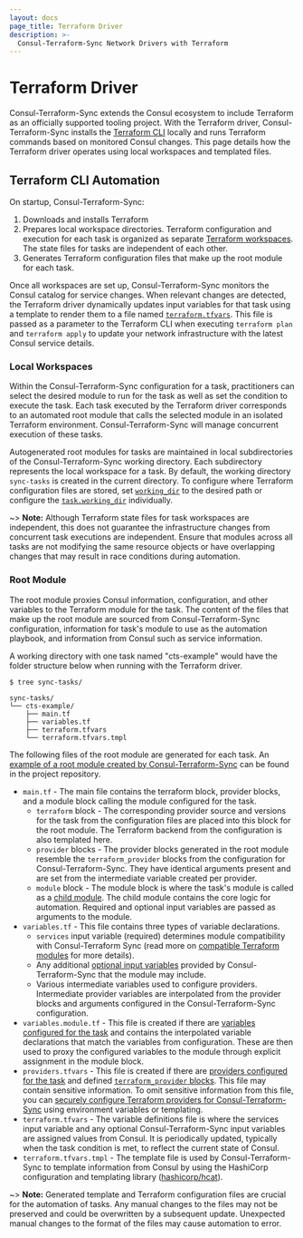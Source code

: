 ```yaml
---
layout: docs
page_title: Terraform Driver
description: >-
  Consul-Terraform-Sync Network Drivers with Terraform
---
```


# Terraform Driver

Consul-Terraform-Sync extends the Consul ecosystem to include Terraform as an officially supported tooling project. With the Terraform driver, Consul-Terraform-Sync installs the [Terraform CLI](https://www.terraform.io/downloads.html) locally and runs Terraform commands based on monitored Consul changes. This page details how the Terraform driver operates using local workspaces and templated files.

## Terraform CLI Automation

On startup, Consul-Terraform-Sync:
1. Downloads and installs Terraform
2. Prepares local workspace directories. Terraform configuration and execution for each task is organized as separate [Terraform workspaces](https://www.terraform.io/docs/state/workspaces.html). The state files for tasks are independent of each other.
3. Generates Terraform configuration files that make up the root module for each task.

Once all workspaces are set up, Consul-Terraform-Sync monitors the Consul catalog for service changes. When relevant changes are detected, the Terraform driver dynamically updates input variables for that task using a template to render them to a file named [`terraform.tfvars`](/docs/nia/network-drivers#terraform-tfvars). This file is passed as a parameter to the Terraform CLI when executing `terraform plan` and `terraform apply` to update your network infrastructure with the latest Consul service details.

### Local Workspaces

Within the Consul-Terraform-Sync configuration for a task, practitioners can select the desired module to run for the task as well as set the condition to execute the task. Each task executed by the Terraform driver corresponds to an automated root module that calls the selected module in an isolated Terraform environment. Consul-Terraform-Sync will manage concurrent execution of these tasks.

Autogenerated root modules for tasks are maintained in local subdirectories of the Consul-Terraform-Sync working directory. Each subdirectory represents the local workspace for a task. By default, the working directory `sync-tasks` is created in the current directory. To configure where Terraform configuration files are stored, set [`working_dir`](/docs/nia/configuration#working_dir) to the desired path or configure the [`task.working_dir`](/docs/nia/configuration#working_dir-1) individually.

~> **Note:** Although Terraform state files for task workspaces are independent, this does not guarantee the infrastructure changes from concurrent task executions are independent. Ensure that modules across all tasks are not modifying the same resource objects or have overlapping changes that may result in race conditions during automation.

### Root Module

The root module proxies Consul information, configuration, and other variables to the Terraform module for the task. The content of the files that make up the root module are sourced from Consul-Terraform-Sync configuration, information for task's module to use as the automation playbook, and information from Consul such as service information.

A working directory with one task named "cts-example" would have the folder structure below when running with the Terraform driver.

```shell-session
$ tree sync-tasks/

sync-tasks/
└── cts-example/
    ├── main.tf
    ├── variables.tf
    ├── terraform.tfvars
    └── terraform.tfvars.tmpl
```

The following files of the root module are generated for each task. An [example of a root module created by Consul-Terraform-Sync](https://github.com/hashicorp/consul-terraform-sync/tree/master/examples) can be found in the project repository.

- `main.tf` - The main file contains the terraform block, provider blocks, and a module block calling the module configured for the task.
  - `terraform` block - The corresponding provider source and versions for the task from the configuration files are placed into this block for the root module. The Terraform backend from the configuration is also templated here.
  - `provider` blocks - The provider blocks generated in the root module resemble the `terraform_provider` blocks from the configuration for Consul-Terraform-Sync. They have identical arguments present and are set from the intermediate variable created per provider.
  - `module` block - The module block is where the task's module is called as a [child module](https://www.terraform.io/docs/configuration/modules.html#calling-a-child-module). The child module contains the core logic for automation. Required and optional input variables are passed as arguments to the module.
- `variables.tf` - This file contains three types of variable declarations.
    -  `services` input variable (required) determines module compatibility with Consul-Terraform Sync (read more on [compatible Terraform modules](/docs/nia/terraform-modules) for more details).
    - Any additional [optional input variables](/docs/nia/terraform-modules#optional-input-variables) provided by Consul-Terraform-Sync that the module may include.
    - Various intermediate variables used to configure providers. Intermediate provider variables are interpolated from the provider blocks and arguments configured in the Consul-Terraform-Sync configuration.
- `variables.module.tf` - This file is created if there are [variables configured for the task](/docs/nia/configuration#variable_files) and contains the interpolated variable declarations that match the variables from configuration. These are then used to proxy the configured variables to the module through explicit assignment in the module block.
- `providers.tfvars` - This file is created if there are [providers configured for the task](/docs/nia/configuration#providers) and defined [`terraform_provider` blocks](/docs/nia/configuration#terraform-provider). This file may contain sensitive information. To omit sensitive information from this file, you can [securely configure Terraform providers for Consul-Terraform-Sync](/docs/nia/configuration#securely-configure-terraform-providers) using environment variables or templating.
- `terraform.tfvars` - The variable definitions file is where the services input variable and any optional Consul-Terraform-Sync input variables are assigned values from Consul. It is periodically updated, typically when the task condition is met, to reflect the current state of Consul.
- `terraform.tfvars.tmpl` - The template file is used by Consul-Terraform-Sync to template information from Consul by using the HashiCorp configuration and templating library ([hashicorp/hcat](https://github.com/hashicorp/hcat)).

~> **Note:** Generated template and Terraform configuration files are crucial for the automation of tasks. Any manual changes to the files may not be preserved and could be overwritten by a subsequent update. Unexpected manual changes to the format of the files may cause automation to error.
